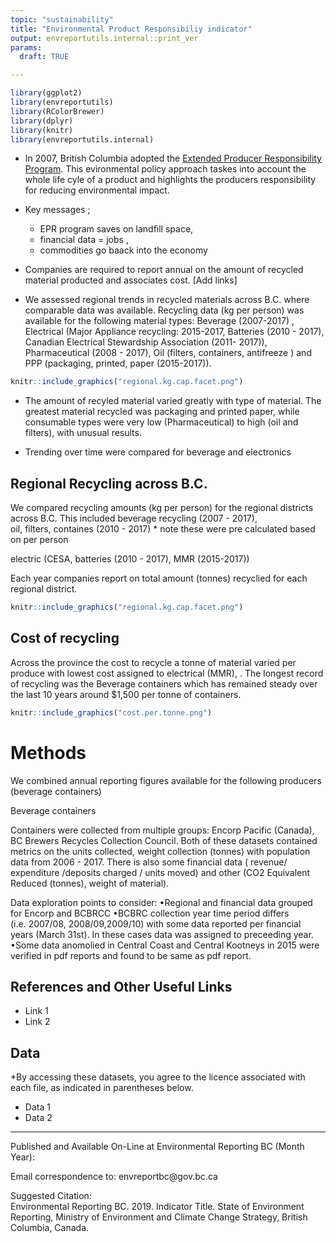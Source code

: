 ```yaml
---
topic: "sustainability"
title: "Environmental Product Responsibiliy indicator"
output: envreportutils.internal::print_ver
params:
  draft: TRUE

---
```


<!--
Copyright 2018 Province of British Columbia

Licensed under the Apache License, Version 2.0 (the "License");
you may not use this file except in compliance with the License.
You may obtain a copy of the License at

http://www.apache.org/licenses/LICENSE-2.0

Unless required by applicable law or agreed to in writing, software distributed under the License is distributed on an "AS IS" BASIS,
WITHOUT WARRANTIES OR CONDITIONS OF ANY KIND, either express or implied.
See the License for the specific language governing permissions and limitations under the License.
-->

```r

library(ggplot2)
library(envreportutils)
library(RColorBrewer)
library(dplyr)
library(knitr)
library(envreportutils.internal)


```


* In 2007, British Columbia adopted the [Extended Producer Responsibility Program](https://www2.gov.bc.ca/gov/content/environment/waste-management/recycling/product-stewardship). This evironmental policy approach taskes into account the whole life cyle of a product and highlights the producers responsibility for reducing environmental impact. 


* Key messages ; 
  +  EPR program saves on landfill space, 
  + financial data = jobs , 
  + commodities go baack into the economy 


* Companies are required to report annual on the amount of recycled material producted and associates cost. [Add links]

* We assessed regional trends in recycled materials across B.C. where comparable data was available. Recycling data (kg per person) was available for the following material types: Beverage (2007-2017) , Electrical (Major Appliance recycling: 2015-2017, Batteries (2010 - 2017), Canadian Electrical Stewardship Association (2011- 2017)), Pharmaceutical (2008 - 2017), Oil (filters, containers, antifreeze ) and PPP (packaging, printed, paper (2015-2017)).  


\vspace{.8cm}

```r

knitr::include_graphics("regional.kg.cap.facet.png")

```


* The amount of recyled material varied greatly with type of material. The greatest material recycled was packaging and printed paper, while consumable types were very low (Pharmaceutical) to high (oil and filters), with unusual results. 

* Trending over time were compared for beverage and electronics 














\newpage 

## Regional Recycling across B.C. 

We compared recycling amounts (kg per person) for the regional districts across B.C. This included beverage recycling (2007 - 2017),  
oil, filters, containes (2010 - 2017) * note these were pre calculated based on per person 

electric (CESA, batteries (2010 - 2017), MMR (2015-2017))




Each year companies report on total amount (tonnes) recyclied for each regional district.

\vspace{.8cm}

```r

knitr::include_graphics("regional.kg.cap.facet.png")

```


## Cost of recycling 

Across the province the cost to recycle a tonne of material varied per produce with lowest cost assigned to electrical (MMR), . The longest record of recycling was the Beverage containers which has remained steady over the last 10 years around $1,500 per tonne of containers.  



```r

knitr::include_graphics("cost.per.tonne.png")

```


# Methods 

We combined annual reporting figures available for the following producers (beverage containers) 


Beverage containers 

Containers were collected from multiple groups: Encorp Pacific (Canada), BC Brewers Recycles Collection Council. Both of these datasets contained metrics on the units collected, weight collection (tonnes) with population data from 2006 - 2017. There is also some financial data ( revenue/ expenditure /deposits charged / units moved) and other (CO2 Equivalent Reduced (tonnes), weight of material).

Data exploration points to consider:
•Regional and financial data grouped for Encorp and BCBRCC
•BCBRC collection year time period differs (i.e. 2007/08, 2008/09,2009/10) with some data reported per financial years (March 31st). In these cases data was assigned to preceeding year.
•Some data anomolied in Central Coast and Central Kootneys in 2015 were verified in pdf reports and found to be same as pdf report.




## References and Other Useful Links

* Link 1
* Link 2

## Data

\*By accessing these datasets, you agree to the licence associated with each file, as indicated in parentheses below.

* Data 1
* Data 2

----

Published and Available On-Line at Environmental Reporting BC (Month Year):  
[](http://www.env.gov.bc.ca/soe)

Email correspondence to: envreportbc@gov.bc.ca

Suggested Citation:  
Environmental Reporting BC. 2019. Indicator Title. State of Environment Reporting, Ministry of Environment and Climate Change Strategy, British Columbia, Canada.
